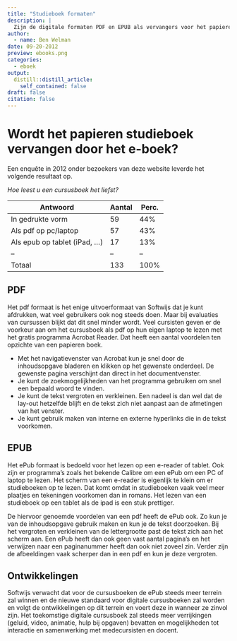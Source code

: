 ```yaml
---
title: "Studieboek formaten"
description: |
  Zijn de digitale formaten PDF en EPUB als vervangers voor het papieren boek.
author:
  - name: Ben Welman
date: 09-20-2012
preview: ebooks.png
categories:
  - eboek
output:
  distill::distill_article:
    self_contained: false
draft: false
citation: false
---
```


# Wordt het papieren studieboek vervangen door het e-boek?

Een enquête in 2012 onder bezoekers van deze website leverde het volgende resultaat op.

*Hoe leest u een cursusboek het liefst?*

| **Antwoord** | **Aantal** | **Perc.** |
|--|--|--|
| In gedrukte vorm | 59 | 44% |
| Als pdf op pc/laptop | 57 | 43% |
| Als epub op tablet (iPad, ...) | 17 | 13% |
|--|--|--|
| Totaal | 133 | 100%|

## PDF

Het pdf formaat is het enige uitvoerformaat van Softwijs dat je kunt afdrukken, wat veel gebruikers ook nog steeds doen. Maar bij evaluaties van cursussen blijkt dat dit snel minder wordt. Veel cursisten geven er de voorkeur aan om het cursusboek als pdf op hun eigen laptop te lezen met het gratis programma Acrobat Reader. Dat heeft een aantal voordelen ten opzichte van een papieren boek.

-  Met het navigatievenster van Acrobat kun je snel door de inhoudsopgave bladeren en klikken op het gewenste onderdeel. De gewenste pagina verschijnt dan direct in het documentvenster.
-  Je kunt de zoekmogelijkheden van het programma gebruiken om snel een bepaald woord te vinden.
-  Je kunt de tekst vergroten en verkleinen. Een nadeel is dan wel dat de lay-out hetzelfde blijft en de tekst zich niet aanpast aan de afmetingen van het venster.
-  Je kunt gebruik maken van interne en externe hyperlinks die in de tekst voorkomen.

## EPUB

Het ePub formaat is bedoeld voor het lezen op een e-reader of tablet. Ook zijn er programma’s zoals het bekende Calibre om een ePub om een PC of laptop te lezen. Het scherm van een e-reader is eigenlijk te klein om er studieboeken op te lezen. Dat komt omdat in studieboeken vaak veel meer plaatjes en tekeningen voorkomen dan in romans. Het lezen van een studieboek op een tablet als de ipad is een stuk prettiger.

De hiervoor genoemde voordelen van een pdf heeft de ePub ook. Zo kun je van de inhoudsopgave gebruik maken en kun je de tekst doorzoeken. Bij het vergroten en verkleinen van de lettergrootte past de tekst zich aan het scherm aan. Een ePub heeft dan ook geen vast aantal pagina’s en het verwijzen naar een paginanummer heeft dan ook niet zoveel zin. Verder zijn de afbeeldingen vaak scherper dan in een pdf en kun je deze vergroten.

## Ontwikkelingen

Softwijs verwacht dat voor de cursusboeken de ePub steeds meer terrein zal winnen en de nieuwe standaard voor digitale cursusboeken zal worden en volgt de ontwikkelingen op dit terrein en voert deze in wanneer ze zinvol zijn. Het toekomstige digitale cursusboek zal steeds meer verrijkingen (geluid, video, animatie, hulp bij opgaven) bevatten en mogelijkheden tot interactie en samenwerking met medecursisten en docent.
